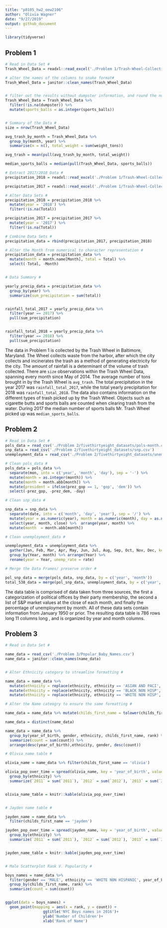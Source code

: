 ```yaml
---
title: "p8105_hw2_oew2106"
author: "Olivia Wagner"
date: "9/27/2019"
output: github_document
---
```


```r
library(tidyverse)
```

## Problem 1 ##
```r

# Read in Data Set #
Trash_Wheel_Data = readxl::read_excel('./Problem 1/Trash-Wheel-Collection-Totals-8-6-19.xlsx', col_names = TRUE, na = '', range = 'A2:N406')

# alter the names of the columns to snake format#
Trash_Wheel_Data = janitor::clean_names(Trash_Wheel_Data)


# filter out the results without dumpster information, and round the number of sports balls found #
Trash_Wheel_Data = Trash_Wheel_Data %>% 
  filter(!is.na(dumpster)) %>% 
  mutate(sports_balls = as.integer(sports_balls)) 


# Summary of the Data #
size = nrow(Trash_Wheel_Data)

avg_trash_by_month = Trash_Wheel_Data %>% 
  group_by(month, year) %>% 
  summarise(n = n(), total_weight = sum(weight_tons))

avg_trash = mean(pull(avg_trash_by_month, total_weight))

median_sports_balls = median(pull(Trash_Wheel_Data, sports_balls))

```


```r
# Extract 2017/2018 Data #
precipitation_2018 = readxl::read_excel('./Problem 1/Trash-Wheel-Collection-Totals-8-6-19.xlsx', sheet = 5, col_names = TRUE, na = '', range = 'A2:B14') 

precipitation_2017 = readxl::read_excel('./Problem 1/Trash-Wheel-Collection-Totals-8-6-19.xlsx', sheet = 6, col_names = TRUE, na = '', range = 'A2:B14')

# Alter Data Sets #
precipitation_2018 = precipitation_2018 %>% 
  mutate(year = '2018') %>% 
  filter(!is.na(Total))

precipitation_2017 = precipitation_2017 %>% 
  mutate(year = '2017') %>% 
  filter(!is.na(Total))

# Combine Data Sets #
precipitation_data = rbind(precipitation_2017, precipitation_2018)

# Alter the Month from numerical to character representation #
precipitation_data = precipitation_data %>% 
  mutate(month = month.name[Month], total = Total) %>% 
  select(-Total, -Month) 


# Data Summary #

yearly_precip_data = precipitation_data %>% 
  group_by(year) %>% 
  summarize(sum_precipitation = sum(total))


rainfall_total_2017 = yearly_precip_data %>% 
  filter(year == 2017) %>% 
  pull(sum_precipitation)


rainfall_total_2018 = yearly_precip_data %>% 
  filter(year == 2018) %>% 
  pull(sum_precipitation)
```

  The data in Problem 1 is collected by the Trash Wheel in Baltimore, Maryland. The Wheel collects waste from the harbor, after which the city collects and incinerates the trash as a method of generating electricity for the city. The amount of rainfall is a determinant of the volume of trash collected. There are `size ` observations within the Trash Wheel Data, spanning every month since May of 2014. The average number of tons brought in by the Trash Wheel is `avg_trash `. The total precipitation in the year 2017 was `rainfall_total_2017 `, while the total yearly precipitation for 2018 was `rainfall_total_2018 `. The data also contains information on the different types of trash picked up by the Trash Wheel. Objects such as cigarette butts and sports balls are counted when clearing trash from the water. During 2017 the median number of sports balls Mr. Trash Wheel picked up was `median_sports_balls `.      


## Problem 2 ##
```r

# Read in Data Set #
pols_data = read_csv('./Problem 2/fivethirtyeight_datasets/pols-month.csv')
snp_data = read_csv('./Problem 2/fivethirtyeight_datasets/snp.csv')
unemployment_data = read_csv('./Problem 2/fivethirtyeight_datasets/unemployment.csv')

# Clean pols_data #
pols_data = pols_data %>% 
  separate(mon, into = c('year', 'month', 'day'), sep = '-') %>% 
  mutate(month = as.integer(month)) %>% 
  mutate(month = month.abb[month]) %>% 
  mutate(president = ifelse(prez_gop == 1, 'gop', 'dem')) %>% 
  select(-prez_gop, -prez_dem, -day) 

# Clean snp_data #

snp_data = snp_data %>% 
  separate(date, into = c('month', 'day', 'year'), sep = '/') %>% 
  mutate(year = as.numeric(year), month = as.numeric(month), day = as.numeric(day)) %>% 
  select(year, month, close) %>%  arrange(year, month) %>% 
  mutate(month  = month.abb[month]) 

# Clean unemployment_data #

unemployment_data = unemployment_data %>% 
  gather(Jan, Feb, Mar, Apr, May, Jun, Jul, Aug, Sep, Oct, Nov, Dec, key = 'month', value = 'rate') %>% 
  group_by(Year, month) %>% arrange(Year) %>% 
  rename(year = Year, unemp_rate = rate)

# Merge the Data Frames/ preserve order #

pol_snp_data = merge(pols_data, snp_data, by = c('year', 'month'))
total_538_data = merge(pol_snp_data, unemployment_data, by = c('year', 'month')) 

```

  
  The data table is comprised of data taken from three sources, the first a categorization of political offices by their party membership, the second a list of S&P market values at the close of each month, and finally the percentage of unemployment by month. All of these data sets contain information from January 1950 or prior. The resulting data table is 786 rows long 11 columns long , and is organized by year and month columns. 


## Problem 3 ##
```r

# Read in Data Set #

name_data = read_csv('./Problem 3/Popular_Baby_Names.csv') 
name_data = janitor::clean_names(name_data)


# Alter Ethnicity category to streamline formatting #

name_data = name_data %>% 
  mutate(ethnicity = replace(ethnicity, ethnicity == 'ASIAN AND PACI', 'ASIAN AND PACIFIC ISLANDER')) %>% 
  mutate(ethnicity = replace(ethnicity, ethnicity == 'BLACK NON HISP', 'BLACK NON HISPANIC')) %>% 
  mutate(ethnicity = replace(ethnicity, ethnicity == 'WHITE NON HISP', 'WHITE NON HISPANIC'))

# Alter the Name cateogry to ensure the same formatting #

name_data = name_data %>% mutate(childs_first_name = tolower(childs_first_name)) 

name_data = distinct(name_data) 

name_data = name_data %>% 
  group_by(year_of_birth, gender, ethnicity, childs_first_name, rank) %>% 
  summarize(count = sum(count)) %>% 
  arrange(desc(year_of_birth),ethnicity, gender, desc(count))

# Olivia name table #

olivia_name = name_data %>% filter(childs_first_name == 'olivia')

olivia_pop_over_time = spread(olivia_name, key = 'year_of_birth', value = 'rank', fill = 0) %>% 
  group_by(ethnicity) %>% 
  summarize(`2011` = sum(`2011`), `2012` = sum(`2012`), `2013` = sum(`2013`), `2014` = sum(`2014`), `2015` = sum(`2015`), `2016` = sum(`2016`)) 


olivia_name_table = knitr::kable(olivia_pop_over_time) 


# Jayden name table #

jayden_name = name_data %>% 
  filter(childs_first_name == 'jayden') 

jayden_pop_over_time = spread(jayden_name, key = 'year_of_birth', value = 'rank', fill = 0) %>% 
  group_by(ethnicity) %>% 
  summarize(`2011` = sum(`2011`), `2012` = sum(`2012`), `2013` = sum(`2013`), `2014` = sum(`2014`), `2015` = sum(`2015`), `2016` = sum(`2016`))


jayden_name_table = knitr::kable(jayden_pop_over_time) 


# Male Scatterplot Rank V. Popularity #

boys_names = name_data %>% 
  filter(gender == 'MALE', ethnicity == 'WHITE NON HISPANIC', year_of_birth == 2016) %>% ungroup() %>% 
  group_by(childs_first_name, rank) %>% 
  summarize(count = sum(count)) 


ggplot(data = boys_names) +
  geom_point(mapping = aes(x = rank, y = count)) +
                 ggtitle('NYC Boys names in 2016')+
                 ylab('Number of Children')+
                 xlab('Rank of Name')

```
